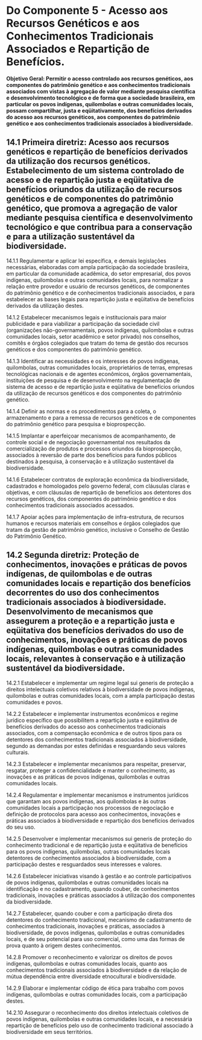 # Do Componente 5 - Acesso aos Recursos Genéticos e aos Conhecimentos Tradicionais Associados e Repartição de Benefícios.

::: {.callout-note icon=false appearance="simple"}

**Objetivo Geral: Permitir o acesso controlado aos recursos genéticos, aos componentes do patrimônio genético e aos conhecimentos tradicionais associados com vistas à agregação de valor mediante pesquisa científica e desenvolvimento tecnológico e de forma que a sociedade brasileira, em particular os povos indígenas, quilombolas e outras comunidades locais, possam compartilhar, justa e eqüitativamente, dos benefícios derivados do acesso aos recursos genéticos, aos componentes do patrimônio genético e aos conhecimentos tradicionais associados à biodiversidade.**

:::

## 14.1 Primeira diretriz: Acesso aos recursos genéticos e repartição de benefícios derivados da utilização dos recursos genéticos. Estabelecimento de um sistema controlado de acesso e de repartição justa e eqüitativa de benefícios oriundos da utilização de recursos genéticos e de componentes do patrimônio genético, que promova a agregação de valor mediante pesquisa científica e desenvolvimento tecnológico e que contribua para a conservação e para a utilização sustentável da biodiversidade.

14.1.1 Regulamentar e aplicar lei específica, e demais legislações necessárias, elaboradas com ampla participação da sociedade brasileira, em particular da comunidade acadêmica, do setor empresarial, dos povos indígenas, quilombolas e outras comunidades locais, para normalizar a relação entre provedor e usuário de recursos genéticos, de componentes do patrimônio genético e de conhecimentos tradicionais associados, e para estabelecer as bases legais para repartição justa e eqüitativa de benefícios derivados da utilização destes.

14.1.2 Estabelecer mecanismos legais e institucionais para maior publicidade e para viabilizar a participação da sociedade civil (organizações não-governamentais, povos indígenas, quilombolas e outras comunidades locais, setor acadêmico e setor privado) nos conselhos, comitês e órgãos colegiados que tratam do tema de gestão dos recursos genéticos e dos componentes do patrimônio genético.

14.1.3 Identificar as necessidades e os interesses de povos indígenas, quilombolas, outras comunidades locais, proprietários de terras, empresas tecnológicas nacionais e de agentes econômicos, órgãos governamentais, instituições de pesquisa e de desenvolvimento na regulamentação de sistema de acesso e de repartição justa e eqüitativa de benefícios oriundos da utilização de recursos genéticos e dos componentes do patrimônio genético.

14.1.4 Definir as normas e os procedimentos para a coleta, o armazenamento e para a remessa de recursos genéticos e de componentes do patrimônio genético para pesquisa e bioprospecção.

14.1.5 Implantar e aperfeiçoar mecanismos de acompanhamento, de controle social e de negociação governamental nos resultados da comercialização de produtos e processos oriundos da bioprospecção, associados à reversão de parte dos benefícios para fundos públicos destinados à pesquisa, à conservação e à utilização sustentável da biodiversidade.

14.1.6 Estabelecer contratos de exploração econômica da biodiversidade, cadastrados e homologados pelo governo federal, com cláusulas claras e objetivas, e com cláusulas de repartição de benefícios aos detentores dos recursos genéticos, dos componentes do patrimônio genético e dos conhecimentos tradicionais associados acessados.

14.1.7 Apoiar ações para implementação de infra-estrutura, de recursos humanos e recursos materiais em conselhos e órgãos colegiados que tratam da gestão de patrimônio genético, inclusive o Conselho de Gestão do Patrimônio Genético.

## 14.2 Segunda diretriz: Proteção de conhecimentos, inovações e práticas de povos indígenas, de quilombolas e de outras comunidades locais e repartição dos benefícios decorrentes do uso dos conhecimentos tradicionais associados à biodiversidade. Desenvolvimento de mecanismos que assegurem a proteção e a repartição justa e eqüitativa dos benefícios derivados do uso de conhecimentos, inovações e práticas de povos indígenas, quilombolas e outras comunidades locais, relevantes à conservação e à utilização sustentável da biodiversidade.

14.2.1 Estabelecer e implementar um regime legal sui generis de proteção a direitos intelectuais coletivos relativos à biodiversidade de povos indígenas, quilombolas e outras comunidades locais, com a ampla participação destas comunidades e povos.

14.2.2 Estabelecer e implementar instrumentos econômicos e regime jurídico específico que possibilitem a repartição justa e eqüitativa de benefícios derivados do acesso aos conhecimentos tradicionais associados, com a compensação econômica e de outros tipos para os detentores dos conhecimentos tradicionais associados à biodiversidade, segundo as demandas por estes definidas e resguardando seus valores culturais.

14.2.3 Estabelecer e implementar mecanismos para respeitar, preservar, resgatar, proteger a confidencialidade e manter o conhecimento, as inovações e as práticas de povos indígenas, quilombolas e outras comunidades locais.

14.2.4 Regulamentar e implementar mecanismos e instrumentos jurídicos que garantam aos povos indígenas, aos quilombolas e às outras comunidades locais a participação nos processos de negociação e definição de protocolos para acesso aos conhecimentos, inovações e práticas associados à biodiversidade e repartição dos benefícios derivados do seu uso.

14.2.5 Desenvolver e implementar mecanismos sui generis de proteção do conhecimento tradicional e de repartição justa e eqüitativa de benefícios para os povos indígenas, quilombolas, outras comunidades locais detentores de conhecimentos associados à biodiversidade, com a participação destes e resguardados seus interesses e valores.

14.2.6 Estabelecer iniciativas visando à gestão e ao controle participativos de povos indígenas, quilombolas e outras comunidades locais na identificação e no cadastramento, quando couber, de conhecimentos tradicionais, inovações e práticas associados à utilização dos componentes da biodiversidade.

14.2.7 Estabelecer, quando couber e com a participação direta dos detentores do conhecimento tradicional, mecanismo de cadastramento de conhecimentos tradicionais, inovações e práticas, associados à biodiversidade, de povos indígenas, quilombolas e outras comunidades locais, e de seu potencial para uso comercial, como uma das formas de prova quanto à origem destes conhecimentos.

14.2.8 Promover o reconhecimento e valorizar os direitos de povos indígenas, quilombolas e outras comunidades locais, quanto aos conhecimentos tradicionais associados à biodiversidade e da relação de mútua dependência entre diversidade etnocultural e biodiversidade.

14.2.9 Elaborar e implementar código de ética para trabalho com povos indígenas, quilombolas e outras comunidades locais, com a participação destes.

14.2.10 Assegurar o reconhecimento dos direitos intelectuais coletivos de povos indígenas, quilombolas e outras comunidades locais, e a necessária repartição de benefícios pelo uso de conhecimento tradicional associado à biodiversidade em seus territórios.

